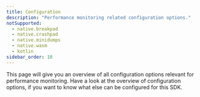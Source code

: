 ```yaml
---
title: Configuration
description: "Performance monitoring related configuration options."
notSupported:
  - native.breakpad
  - native.crashpad
  - native.minidumps
  - native.wasm
  - kotlin
sidebar_order: 10
---
```


This page will give you an overview of all configuration options relevant for performance monitoring. Have a look at the <PlatformLink to="/configuration/">overview of configuration options</PlatformLink>, if you want to know what else can be configured for this SDK.
